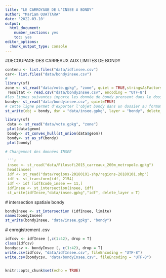 ```yaml
---
title: "LE CARROYAGE DE L'INSEE A BONDY"
author: "Mariam OUATTARA"
date: '2022-03-10'
output: 
  html_document: 
    number_sections: yes
    toc: yes
editor_options: 
  chunk_output_type: console
---
```

#DECOUPAGE DES CARREAUX AUX LIMITES DE BONDY
```r
contenu <- list.files("data/idfinsee.csv")
car<- list.files("data/bondyinsee.csv")
#
library(sf)
zone <- st_read("data/vote.gpkg", "zone", quiet = TRUE,stringsAsFactors = F)
 resultat <- read.csv("data/bondyInsee.csv", encoding = "UTF-8")
#les lignes suivantes importe les donnée de bondy prensent dans le dossier data
bondy<- st_read("data/bondyinsee.csv", quiet=TRUE)
# cette ligne permet d'exporter l'objet bondy dans un dossier au format geopackage
st_write(obj = bondy, dsn = "data/insee.gpkg", layer = "bondy", delete_layer = TRUE)

```
```r
library(sf)
 data <- st_read("data/vote.gpkg", "zone")
 plot(data$geom)
 bondy<- st_convex_hull(st_union(data$geom))
 bondy<- st_as_sf(bondy)
 plot(bondy)
```
```r
# Chargement des données INSEE

 ```r
 insee <- st_read("data/Filosofi2015_carreaux_200m_metropole.gpkg")
 head(insee)
 idf <- st_read("data/regions-20180101-shp/regions-20180101.shp")
 idf <- st_transform(idf, 2154)
 idf <- idf [idf$code_insee == 11,]
 idfInsee <- st_intersection(insee, idf)
 st_write(idfInsee,"data/insee.gpkg","idf", delete_layer = T)
 ```


 # intersection spatiale bondy

 ```r
 bondyInsee <- st_intersection (idfInsee, limite)
 names(bondyInsee)
 st_write(bondyInsee, "data/insee.gpkg", "bondy")

 ```



 # enregistrement .csv

 ```r
 idfcsv <- idfInsee [,c(1:42), drop = T]
 class(idfcsv)
 bondycsv <- bondyInsee [, c(1:42), drop = T]
 write.csv(idfcsv, "data/idfInsee.csv", fileEncoding = "UTF-8")
 write.csv(bondycsv, "data/bondyInsee.csv", fileEncoding = "UTF-8")
 ```
```

```



```r
knitr::opts_chunk$set(echo = TRUE)
```

